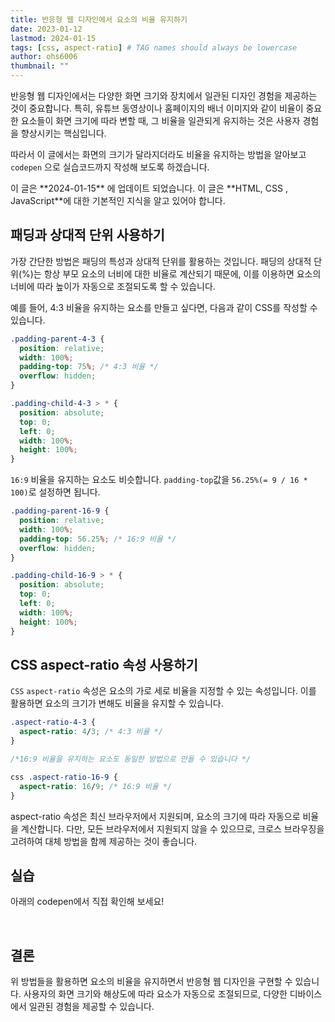 ```yaml
---
title: 반응형 웹 디자인에서 요소의 비율 유지하기
date: 2023-01-12
lastmod: 2024-01-15
tags: [css, aspect-ratio] # TAG names should always be lowercase
author: ohs6006
thumbnail: ""
---
```


반응형 웹 디자인에서는 다양한 화면 크기와 장치에서 일관된 디자인 경험을 제공하는 것이 중요합니다. 특히, 유튜브 동영상이나 홈페이지의 배너 이미지와 같이 비율이 중요한 요소들이 화면 크기에 따라 변할 때, 그 비율을 일관되게 유지하는 것은 사용자 경험을 향상시키는 핵심입니다.

따라서 이 글에서는 화면의 크기가 달라지더라도 비율을 유지하는 방법을 알아보고 `codepen` 으로 실습코드까지 작성해 보도록 하겠습니다.

<Callout type="info" row={true}>
  이 글은 **2024-01-15** 에 업데이트 되었습니다.
</Callout>
<Callout type="warn">
  이 글은 **HTML, CSS , JavaScript**에 대한 기본적인 지식을 알고 있어야 합니다.
</Callout>

## 패딩과 상대적 단위 사용하기

가장 간단한 방법은 패딩의 특성과 상대적 단위를 활용하는 것입니다. 패딩의 상대적 단위(%)는 항상 부모 요소의 너비에 대한 비율로 계산되기 때문에, 이를 이용하면 요소의 너비에 따라 높이가 자동으로 조절되도록 할 수 있습니다.

예를 들어, 4:3 비율을 유지하는 요소를 만들고 싶다면, 다음과 같이 CSS를 작성할 수 있습니다.

```css
.padding-parent-4-3 {
  position: relative;
  width: 100%;
  padding-top: 75%; /* 4:3 비율 */
  overflow: hidden;
}

.padding-child-4-3 > * {
  position: absolute;
  top: 0;
  left: 0;
  width: 100%;
  height: 100%;
}
```

`16:9` 비율을 유지하는 요소도 비슷합니다. `padding-top`값을 `56.25%(= 9 / 16 * 100)`로 설정하면 됩니다.

```css
.padding-parent-16-9 {
  position: relative;
  width: 100%;
  padding-top: 56.25%; /* 16:9 비율 */
  overflow: hidden;
}

.padding-child-16-9 > * {
  position: absolute;
  top: 0;
  left: 0;
  width: 100%;
  height: 100%;
}
```

## CSS aspect-ratio 속성 사용하기

`CSS` `aspect-ratio` 속성은 요소의 가로 세로 비율을 지정할 수 있는 속성입니다. 이를 활용하면 요소의 크기가 변해도 비율을 유지할 수 있습니다.

```css
.aspect-ratio-4-3 {
  aspect-ratio: 4/3; /* 4:3 비율 */
}

/*16:9 비율을 유지하는 요소도 동일한 방법으로 만들 수 있습니다 */

css .aspect-ratio-16-9 {
  aspect-ratio: 16/9; /* 16:9 비율 */
}
```

aspect-ratio 속성은 최신 브라우저에서 지원되며, 요소의 크기에 따라 자동으로 비율을 계산합니다. 다만, 모든 브라우저에서 지원되지 않을 수 있으므로, 크로스 브라우징을 고려하여 대체 방법을 함께 제공하는 것이 좋습니다.

## 실습

아래의 codepen에서 직접 확인해 보세요!

<br />

<CodePen title="요소 비율 유지하기" user="osh6006" hash="ExrPJYX" />

## 결론

위 방법들을 활용하면 요소의 비율을 유지하면서 반응형 웹 디자인을 구현할 수 있습니다. 사용자의 화면 크기와 해상도에 따라 요소가 자동으로 조절되므로, 다양한 디바이스에서 일관된 경험을 제공할 수 있습니다.
